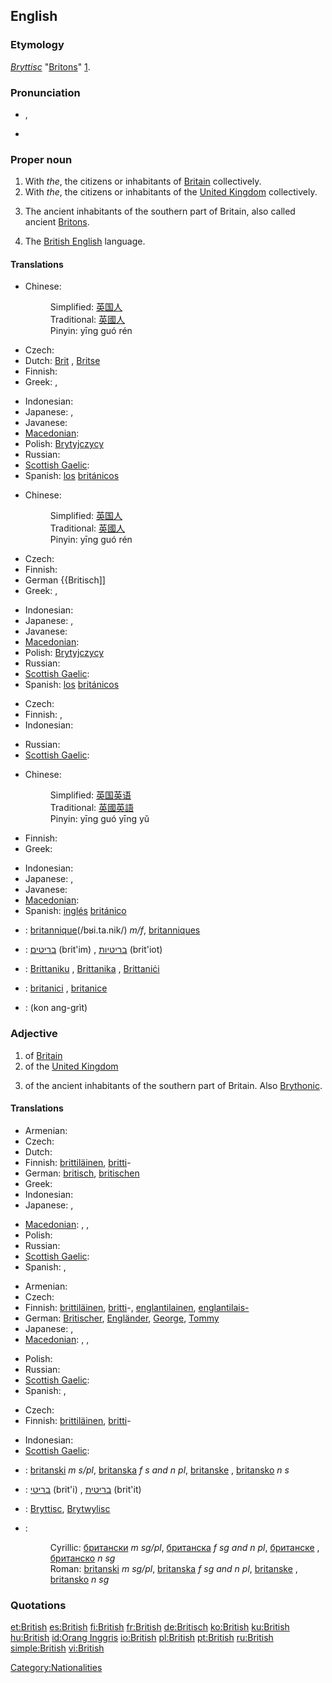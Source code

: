 {{wikipedia|dab=British}}
==English==

{{rank|school|language|court|752|British|meant|tears|expected}}

===Etymology===
{{etyl|ang}} ''[[Bryttisc]]'' "[[Britons]]" [http://www.etymonline.com/index.php?search=British].

===Pronunciation===
* {{a|GA|RP}} {{IPA|/ˈbɹɪt.ɪʃ/}}, {{SAMPA|/"brIt.IS/}}
* {{audio|en-us-british.ogg|Audio (US)}}

===Proper noun===
{{en-proper noun}}

# With ''the'', the citizens or inhabitants of [[Britain]] collectively.
# With ''the'', the citizens or inhabitants of the [[United Kingdom]] collectively.
# {{history}} The ancient inhabitants of the southern part of Britain, also called ancient [[Briton]]s.
# The [[British English]] language.

====Translations====
{{trans-top|citizens or inhabitants of Britain}}
* Chinese:
*: Simplified: [[英国人]]
*: Traditional: [[英國人]]
*: Pinyin: yīng guó rén
* Czech: {{t-|cs|Britové|m|p}}
* Dutch: [[Brit]] {{m}}, [[Britse]] {{f}}
* Finnish: {{t-|fi|britti|alt=britit}}
* Greek: {{t-|el|Βρεττανός|m}},  {{t|el|Βρεττανή|f}}
{{trans-mid}}
* Indonesian: {{t-|id|Bangsa Inggris}}
* Japanese: {{t+|ja|イギリス人|tr=igirisu-jin}}, {{t+|ja|英国人|tr=eikoku-jin}}
* Javanese: {{t-|jv|Bangsa Inggeris}}
* [[Macedonian]]: {{t|mk|Британци|p|tr=Brítanci}}
* Polish: [[Brytyjczycy]] {{p}}
* Russian: {{t|ru|британцы|m|p|tr=británcy}}
* [[Scottish Gaelic]]: {{t-|gd|Breatannaich|m|xs=Scottish Gaelic}}
* Spanish: [[los]] [[británico]]s {{p}}
{{trans-bottom}}

{{trans-top|the citizens or inhabitants of the UK}}
* Chinese:
*: Simplified: [[英国人]]
*: Traditional: [[英國人]]
*: Pinyin: yīng guó rén
* Czech: {{t-|cs|Britové|m|p}}
* Finnish: {{t-|fi|britti|alt=britit}}
* German {{Britisch]]
* Greek: {{t-|el|Βρεττανός|m}},  {{t|el|Βρεττανή|f}}
{{trans-mid}}
* Indonesian: {{t-|id|Orang Inggris}}
* Japanese: {{t+|ja|イギリス人|tr=igirisu-jin}}, {{t+|ja|英国人|tr=eikoku-jin}}
* Javanese: {{t-|jv|Wong Inggeris}}
* [[Macedonian]]: {{t|mk|Британци|p|tr=Brítanci}}
* Polish: [[Brytyjczycy]] {{p}}
* Russian: {{t|ru|британцы|m|p|tr=británcy}}
* [[Scottish Gaelic]]: {{t-|gd|Breatannaich|m|xs=Scottish Gaelic}}
* Spanish: [[los]] [[británico]]s {{p}}
{{trans-bottom}}

{{trans-top|history: ancient inhabitants of the southern part of Britain}}
* Czech: {{t-|cs|Britonové|m|p}}
* Finnish: {{t-|fi|britti|alt=britit}}, {{t-|fi|brittiläinen|alt=brittiläiset}}
* Indonesian: {{t-|id|Orang Inggris Kuno| Orang Saxon (Sakson)|Orang Pribumi Inggris}}
{{trans-mid}}
* Russian: {{t|ru|бритты|m|p|tr=brítty}}
* [[Scottish Gaelic]]: {{t-|gd|Breatannaich|m|xs=Scottish Gaelic}}
{{trans-bottom}}

{{trans-top|the British English language}}
* Chinese:
*: Simplified: [[英国英语]]
*: Traditional: [[英國英語]]
*: Pinyin: yīng guó yīng yǔ
* Finnish: {{t-|fi|englanninenglanti}}
* Greek: {{t+|el|αγγλικά|n|p}}
{{trans-mid}}
* Indonesian: {{t-|id|Bahasa Inggris}}
* Japanese: {{t|ja|イギリス英語|tr=igirisu eigo}},  {{t|ja|英英語 / 英々語|tr=ei eigo}}
* Javanese: {{t-|jv|Basa Inggeris}}
* [[Macedonian]]: {{t|mk|британски англиски|m|tr=brítanski ángliski}}
* Spanish: [[inglés]] [[británico]]
{{trans-bottom}}

{{checktrans-top}}
<!-- Most of these are in singular. Should they really be? -->
* {{ttbc|French}}: [[britannique]](/bʁi.ta.nik/) ''m/f'', [[britanniques]] {{p}}
* {{ttbc|Hebrew}}: [[בריטים]] (brit'im) {{m|p}}, [[בריטיות]] (brit'iot) {{f|p}}
{{trans-mid}}
* {{ttbc|Maltese}}: [[Brittaniku]] {{m}}, [[Brittanika]] {{f}}, [[Brittaniċi]] {{p}}
* {{ttbc|Romanian}}: [[britanici]] {{m|p}}, [[britanice]] {{f|p}}
* {{ttbc|Thai}}: {{Thai|[[คนอังกฤษ]]}} (kon ang-grìt)
{{trans-bottom}}

===Adjective===
{{en-adj}}

# of [[Britain]]
# of the [[United Kingdom]]
# {{history}} of the ancient inhabitants of the southern part of Britain.  Also [[Brythonic]].

====Translations====
{{trans-top|of Britain}}
* Armenian: {{t-|hy|բրիտանական|tr=britanakan}}
* Czech: {{t-|cs|britský}}
* Dutch: {{t+|nl|Brits}}
* Finnish: [[brittiläinen]], [[britti]]-
* German: [[britisch]], [[britischen]]
* Greek: {{t|el|βρετανικός|m}}
* Indonesian: {{t-|id|Inggris}}
* Japanese: {{t|ja|イギリスの|tr=igirisu no}}, {{t|ja|英国の|tr=eikoku no}}
{{trans-mid}}
* [[Macedonian]]: {{t-|mk|британски|m|tr=brítanski}},  {{t|mk|британска|f|tr=brítanska}},  {{t|mk|британско|n|tr=brítansko}}
* Polish: {{t+|pl|brytyjski|m}}
* Russian: {{t+|ru|британский|tr=británskij}}
* [[Scottish Gaelic]]: {{t-|gd|Breatannach|xs=Scottish Gaelic}}
* Spanish: {{t+|es|británico|m}}, {{t-|es|británica|f}}
{{trans-bottom}}

{{trans-top|colloquial: of the UK}}
* Armenian: {{t-|hy|բրիտանական|tr=britanakan}}
* Czech: {{t-|cs|britský}}
* Finnish: [[brittiläinen]], [[britti]]-, [[englantilainen]], [[englantilais-]]
* German: [[Britischer]], [[Engländer]], [[George]], [[Tommy]]
* Japanese: {{t|ja|イギリスの|tr=igirisu no}}, {{t|ja|英国の|tr=eikoku no}}
* [[Macedonian]]: {{t-|mk|британски|m|tr=brítanski}},  {{t|mk|британска|f|tr=brítanska}},  {{t|mk|британско|n|tr=brítansko}}
{{trans-mid}}
* Polish: {{t+|pl|brytyjski|m}}
* Russian: {{t+|ru|британский|tr=británskij}}
* [[Scottish Gaelic]]: {{t-|gd|Breatannach|xs=Scottish Gaelic}}
* Spanish: {{t+|es|británico|m}}, {{t-|es|británica|f}}
{{trans-bottom}}

{{trans-top|history: of the ancient inhabitants of the southern part of Britain}}
* Czech: {{t-|cs|britonský}}
* Finnish: [[brittiläinen]], [[britti]]-
{{trans-mid}}
* Indonesian: {{t-|id|Sejarah Orang Inggris Purba}}
* [[Scottish Gaelic]]: {{t-|gd|Breatannach|xs=Scottish Gaelic}}
{{trans-bottom}}

{{checktrans-top}}
* {{ttbc|Bosnian}}: [[britanski]] ''m s/pl'', [[britanska]] ''f s and n pl'', [[britanske]] {{f}} {{p}}, [[britansko]] ''n s''
* {{ttbc|Hebrew}}: [[בריטי]] (brit'i) {{m}}, [[בריטית]] (brit'it) {{f}}
* {{ttbc|Old English}}: [[Bryttisc]], [[Brytwylisc]]
* {{ttbc|Serbian}}:
*: Cyrillic: [[британски]] ''m sg/pl'', [[британска]] ''f sg and n pl'', [[британске]] {{f}} {{p}}, [[британско]] ''n sg''
*: Roman: [[britanski]] ''m sg/pl'', [[britanska]] ''f sg and n pl'', [[britanske]] {{f}} {{p}}, [[britansko]] ''n sg''
{{checktrans-bottom}}

===Quotations===
{{seeCites}}

[[Category:Nationalities]]

[[et:British]]
[[es:British]]
[[fi:British]]
[[fr:British]]
[[de:Britisch]]
[[ko:British]]
[[ku:British]]
[[hu:British]]
[[id:Orang Inggris]]
[[io:British]]
[[pl:British]]
[[pt:British]]
[[ru:British]]
[[simple:British]]
[[vi:British]]